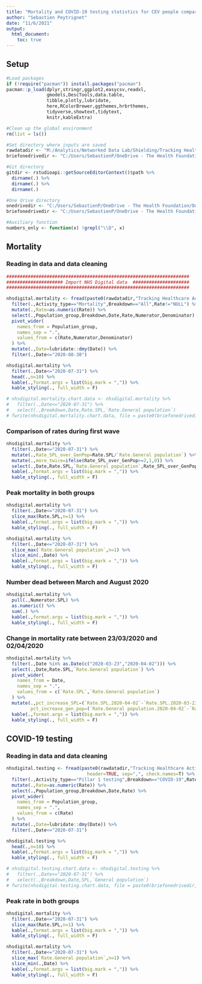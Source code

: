 ```yaml
---
title: "Mortality and COVID-19 testing statistics for CEV people compared to the general population"
author: "Sebastien Peytrignet"
date: "11/6/2021"
output:
  html_document:
    toc: true
---
```


## Setup

```r
#Load packages
if (!require("pacman")) install.packages("pacman")
pacman::p_load(dplyr,stringr,ggplot2,easycsv,readxl,
               gmodels,DescTools,data.table,
               tibble,plotly,lubridate,
               here,RColorBrewer,ggthemes,hrbrthemes,
               tidyverse,showtext,tidytext,
               knitr,kableExtra)

#Clean up the global environment
rm(list = ls())

#Set directory where inputs are saved
rawdatadir <- "M:/Analytics/Networked Data Lab/Shielding/Tracking Healthcare Activity and Outcomes/Sep 2020/"
briefonedrivedir <- "C:/Users/SebastienP/OneDrive - The Health Foundation/Briefing chart data/"

#Git directory
gitdir <- rstudioapi::getSourceEditorContext()$path %>%
  dirname(.) %>%
  dirname(.) %>%
  dirname(.)

#One drive directory
onedrivedir <- "C:/Users/SebastienP/OneDrive - The Health Foundation/Output 3/Charts/"
briefonedrivedir <- "C:/Users/SebastienP/OneDrive - The Health Foundation/Briefing chart data/"

#Auxiliary function
numbers_only <- function(x) !grepl("\\D", x)
```

## Mortality

### Reading in data and data cleaning

```r
####################################################################
##################### Import NHS Digital data  #####################
####################################################################

nhsdigital.mortality <- fread(paste0(rawdatadir,"Tracking Healthcare Activity and Outcomes for Shielded Patients, England, Open Data.csv"),header=TRUE, sep=",", check.names=T) %>%
  filter(.,Activity_type=="Mortality",Breakdown=="All",Rate!="NULL") %>%
  mutate(.,Rate=as.numeric(Rate)) %>%
  select(.,Population_group,Breakdown,Date,Rate,Numerator,Denominator) %>%
  pivot_wider(
    names_from = Population_group,
    names_sep = ".",
    values_from = c(Rate,Numerator,Denominator)
  ) %>%
  mutate(.,Date=lubridate::dmy(Date)) %>%
  filter(.,Date<="2020-08-30")

nhsdigital.mortality %>%
  filter(.,Date<="2020-07-31") %>%
  head(.,n=10) %>%
  kable(.,format.args = list(big.mark = ",")) %>%
  kable_styling(., full_width = F)

# nhsdigital.mortality.chart.data <- nhsdigital.mortality %>%
#   filter(.,Date<="2020-07-31") %>%
#   select(.,Breakdown,Date,Rate.SPL,`Rate.General population`)
# fwrite(nhsdigital.mortality.chart.data, file = paste0(briefonedrivedir,"mortality_cev_genpop.csv"), sep = ",")
```

### Comparison of rates during first wave

```r
nhsdigital.mortality %>%
  filter(.,Date<="2020-07-31") %>%
  mutate(.,Rate_SPL_over_GenPop=Rate.SPL/`Rate.General population`) %>%
  mutate(.,more_twice=ifelse(Rate_SPL_over_GenPop>=2,1,0)) %>%
  select(.,Date,Rate.SPL,`Rate.General population`,Rate_SPL_over_GenPop,more_twice) %>%
  kable(.,format.args = list(big.mark = ",")) %>%
  kable_styling(., full_width = F)
```

### Peak mortality in both groups

```r
nhsdigital.mortality %>%
  filter(.,Date<="2020-07-31") %>%
  slice_max(Rate.SPL,n=1) %>%
  kable(.,format.args = list(big.mark = ",")) %>%
  kable_styling(., full_width = F)

nhsdigital.mortality %>%
  filter(.,Date<="2020-07-31") %>%
  slice_max(`Rate.General population`,n=1) %>%
  slice_min(.,Date) %>%
  kable(.,format.args = list(big.mark = ",")) %>%
  kable_styling(., full_width = F)
```

### Number dead between March and August 2020

```r
nhsdigital.mortality %>%
  pull(.,Numerator.SPL) %>%
  as.numeric() %>%
  sum(.) %>%
  kable(.,format.args = list(big.mark = ",")) %>%
  kable_styling(., full_width = F)
```

### Change in mortality rate between 23/03/2020 and 02/04/2020

```r
nhsdigital.mortality %>%
  filter(.,Date %in% as.Date(c("2020-03-23","2020-04-02"))) %>%
  select(.,Date,Rate.SPL,`Rate.General population`) %>%
  pivot_wider(
    names_from = Date,
    names_sep = ".",
    values_from = c(`Rate.SPL`,`Rate.General population`)
  ) %>%
  mutate(.,pct_increase_SPL=(`Rate.SPL.2020-04-02`-`Rate.SPL.2020-03-23`)/`Rate.SPL.2020-03-23`*100,
         pct_increase_gen_pop=(`Rate.General population.2020-04-02`-`Rate.General population.2020-03-23`)/`Rate.General population.2020-03-23`*100) %>%
  kable(.,format.args = list(big.mark = ",")) %>%
  kable_styling(., full_width = F)
```

## COVID-19 testing

### Reading in data and data cleaning

```r
nhsdigital.testing <- fread(paste0(rawdatadir,"Tracking Healthcare Activity and Outcomes for Shielded Patients, England, Open Data.csv"),
                              header=TRUE, sep=",", check.names=T) %>%
  filter(.,Activity_type=="Pillar 1 testing",Breakdown=="COVID-19",Rate!="NULL") %>%
  mutate(.,Rate=as.numeric(Rate)) %>%
  select(.,Population_group,Breakdown,Date,Rate) %>%
  pivot_wider(
    names_from = Population_group,
    names_sep = ".",
    values_from = c(Rate)
  ) %>%
  mutate(.,Date=lubridate::dmy(Date)) %>%
  filter(.,Date<="2020-07-31")

nhsdigital.testing %>%
  head(.,n=10) %>%
  kable(.,format.args = list(big.mark = ",")) %>%
  kable_styling(., full_width = F)

# nhsdigital.testing.chart.data <- nhsdigital.testing %>%
#   filter(.,Date<="2020-07-31") %>%
#   select(.,Breakdown,Date,SPL,`General population`)
# fwrite(nhsdigital.testing.chart.data, file = paste0(briefonedrivedir,"covid19testing_cev_genpop.csv"), sep = ",")

```

### Peak rate in both groups

```r
nhsdigital.mortality %>%
  filter(.,Date<="2020-07-31") %>%
  slice_max(Rate.SPL,n=1) %>%
  kable(.,format.args = list(big.mark = ",")) %>%
  kable_styling(., full_width = F)

nhsdigital.mortality %>%
  filter(.,Date<="2020-07-31") %>%
  slice_max(`Rate.General population`,n=1) %>%
  slice_min(.,Date) %>%
  kable(.,format.args = list(big.mark = ",")) %>%
  kable_styling(., full_width = F)
```